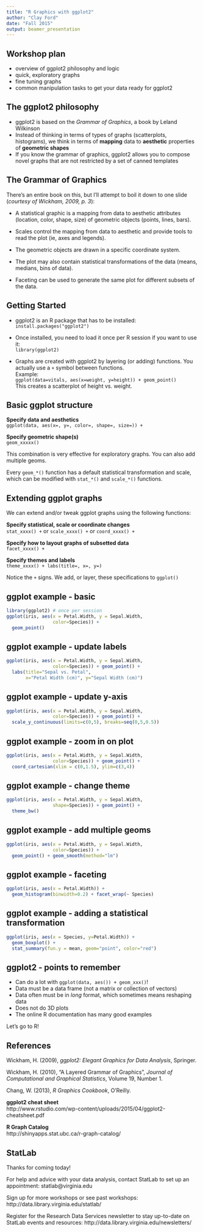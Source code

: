 ---
title: "R Graphics with ggplot2"
author: "Clay Ford"
date: "Fall 2015"
output: beamer_presentation
---

## Workshop plan

- overview of ggplot2 philosophy and logic
- quick, exploratory graphs
- fine tuning graphs
- common manipulation tasks to get your data ready for ggplot2


## The ggplot2 philosophy

- ggplot2 is based on the *Grammar of Graphics*, a book by Leland Wilkinson
- Instead of thinking in terms of types of graphs (scatterplots, histograms), we think in terms of **mapping** data to **aesthetic** properties of **geometric shapes**
- If you know the grammar of graphics, ggplot2 allows you to compose novel graphs that are not restricted by a set of canned templates

## The Grammar of Graphics

There's an entire book on this, but I'll attempt to boil it down to one slide (*courtesy of Wickham, 2009, p. 3*):

- A statistical graphic is a mapping from data to aesthetic attributes (location, color, shape, size) of geometric objects (points, lines, bars). 

- Scales control the mapping from data to aesthetic and provide tools to read the plot (ie, axes and legends).

- The geometric objects are drawn in a specific coordinate system.

- The plot may also contain statistical transformations of the data (means, medians, bins of data).

- Faceting can be used to generate the same plot for different subsets of the data.


## Getting Started

- ggplot2 is an R package that has to be installed:   
  `install.packages("ggplot2")`
  
- Once installed, you need to load it once per R session if you want to use it:   
  `library(ggplot2)`

- Graphs are created with ggplot2 by layering (or adding) functions. You actually use a `+` symbol between functions.  
Example:  
`ggplot(data=vitals, aes(x=weight, y=height)) + geom_point()`  
This creates a scatterplot of height vs. weight.

## Basic ggplot structure

**Specify data and aesthetics**   
`ggplot(data, aes(x=, y=, color=, shape=, size=)) +`   

**Specify geometric shape(s)**  
`geom_xxxxx()`   

This combination is very effective for exploratory graphs. You can also add multiple geoms.

Every `geom_*()` function has a default statistical transformation and scale, which can be modified with `stat_*()` and `scale_*()` functions.

## Extending ggplot graphs

We can extend and/or tweak ggplot graphs using the following functions:

**Specify statistical, scale or coordinate changes**   
`stat_xxxx() +` or `scale_xxxx() +` or `coord_xxxx() +`   

**Specify how to layout graphs of subsetted data**   
`facet_xxxx() +`   

**Specify themes and labels**   
`theme_xxxx() + labs(title=, x=, y=)`

Notice the `+` signs. We add, or layer, these specifications to `ggplot()`

## ggplot example - basic

```{r, message=FALSE, fig.height=3, fig.width=6}
library(ggplot2) # once per session
ggplot(iris, aes(x = Petal.Width, y = Sepal.Width, 
                 color=Species)) + 
  geom_point() 
```

## ggplot example - update labels

```{r, message=FALSE, fig.height=3, fig.width=6}
ggplot(iris, aes(x = Petal.Width, y = Sepal.Width, 
                 color=Species)) + geom_point() +
  labs(title="Sepal vs. Petal", 
       x="Petal Width (cm)", y="Sepal Width (cm)") 

```

## ggplot example - update y-axis

```{r, message=FALSE, fig.height=3, fig.width=6}
ggplot(iris, aes(x = Petal.Width, y = Sepal.Width, 
                 color=Species)) + geom_point() +
  scale_y_continuous(limits=c(0,5), breaks=seq(0,5,0.5))

```

## ggplot example - zoom in on plot

```{r, message=FALSE, fig.height=3, fig.width=6}
ggplot(iris, aes(x = Petal.Width, y = Sepal.Width, 
                 color=Species)) + geom_point() +
  coord_cartesian(xlim = c(0,1.5), ylim=c(3,4))

```


## ggplot example - change theme

```{r, message=FALSE, fig.height=3, fig.width=6}
ggplot(iris, aes(x = Petal.Width, y = Sepal.Width, 
                 shape=Species)) + geom_point() +
  theme_bw()

```

## ggplot example - add multiple geoms

```{r, message=FALSE, fig.height=3, fig.width=6}
ggplot(iris, aes(x = Petal.Width, y = Sepal.Width, 
                 color=Species)) + 
  geom_point() + geom_smooth(method="lm") 
```

## ggplot example - faceting

```{r, message=FALSE, fig.height=3, fig.width=6}
ggplot(iris, aes(x = Petal.Width)) +
  geom_histogram(binwidth=0.2) + facet_wrap(~ Species) 
```

## ggplot example - adding a statistical transformation

```{r, message=FALSE, fig.height=3, fig.width=6}
ggplot(iris, aes(x = Species, y=Petal.Width)) +
  geom_boxplot() + 
  stat_summary(fun.y = mean, geom="point", color="red")
```


## ggplot2 - points to remember

- Can do a lot with `ggplot(data, aes()) + geom_xxx()`!
- Data must be a data frame (not a matrix or collection of vectors)
- Data often must be in _long_ format, which sometimes means reshaping data
- Does not do 3D plots
- The online R documentation has many good examples

Let's go to R!

## References

Wickham, H. (2009), _ggplot2: Elegant Graphics for Data Analysis_, Springer.

Wickham, H. (2010), "A Layered Grammar of Graphics", _Journal of Computational and Graphical Statistics_, Volume 19, Number 1.

Chang, W. (2013), _R Graphics Cookbook_, O'Reilly.

**ggplot2 cheat sheet**    
http://www.rstudio.com/wp-content/uploads/2015/04/ggplot2-cheatsheet.pdf

**R Graph Catalog**   
http://shinyapps.stat.ubc.ca/r-graph-catalog/


## StatLab

Thanks for coming today!

For help and advice with your data analysis, contact StatLab to set up an appointment: statlab@virginia.edu

Sign up for more workshops or see past workshops:
http://data.library.virginia.edu/statlab/

Register for the Research Data Services newsletter to stay up-to-date on StatLab events and resources: http://data.library.virginia.edu/newsletters/



